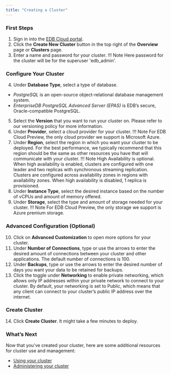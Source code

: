```yaml
---
title: "Creating a Cluster"
---
```



<h3>First Steps</h3>

1. Sign in into the [EDB Cloud portal](https://portal.edbcloud.com).
2. Click the **Create New Cluster** button in the top right of the **Overview** page or **Clusters** page.
3. Enter a name and password for your cluster.
   !!! Note
       Here password for the cluster will be for the superuser 'edb_admin'.
       
<h3>Configure Your Cluster</h3>

4. Under **Database Type**, select a type of database.
 - *PostgreSQL* is an open-source object-relational database management system.
 - *EnterpriseDB PostgreSQL Advanced Server (EPAS)* is EDB’s secure, Oracle-compatible PostgreSQL.
5. Select the **Version** that you want to run your cluster on. Please refer to our versioning policy for more information.
6. Under **Provider**, select a cloud provider for your cluster.
   !!! Note
       For EDB Cloud Preview, the only cloud provider we support is Microsoft Azure.
7. Under **Region**, select the region in which you want your cluster to be deployed. For the best performance, we typically recommend that this region should be the same as other resources you have that will communicate with your cluster.
   !!! Note
       High Availability is optional. When high availability is enabled, clusters are configured with one leader and two replicas with synchronous streaming replication. Clusters are configured across availability zones in regions with availability zones. When high availability is disabled, 1 replica is provisioned.
8. Under **Instance Type**, select the desired instance based on the number of vCPUs and amount of memory offered.
9. Under **Storage**, select the type and amount of storage needed for your cluster.
   !!! Note
       For EDB Cloud Preview, the only storage we support is Azure premium storage.
       
<h3>Advanced Configuration (Optional)</h3>

10. Click on **Advanced Customization** to open more options for your cluster.
11. Under **Number of Connections**, type or use the arrows to enter the desired amount of connections between your cluster and other applications. The default number of connections is 100.
12. Under **Backups**, type or use the arrows to enter the desired number of days you want your data to be retained for backups.
13. Click the toggle under **Networking** to enable private networking, which allows only IP addresses within your private network to connect to your cluster. By default, your networking is set to Public, which means that any client can connect to your cluster’s public IP address over the internet.

<h3>Create Cluster</h3>


14. Click **Create Cluster**. It might take a few minutes to deploy.

<h3>What’s Next</h3>


Now that you’ve created your cluster, here are some additional resources for cluster use and management:



* [Using your cluster]( )
* [Administering your cluster]( )


